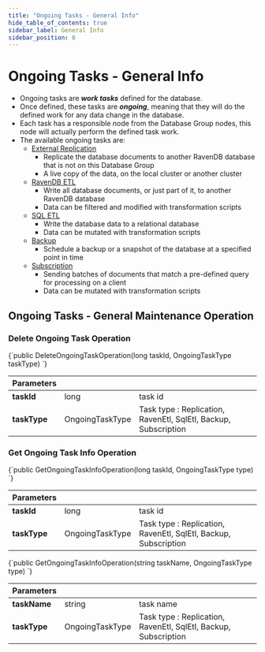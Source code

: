 ```yaml
---
title: "Ongoing Tasks - General Info"
hide_table_of_contents: true
sidebar_label: General Info
sidebar_position: 0
---
```



# Ongoing Tasks - General Info
<Admonition type="note" title="">

* Ongoing tasks are ***work tasks*** defined for the database.  
* Once defined, these tasks are ***ongoing***, meaning that they will do the defined work for any data change in the database.  
* Each task has a responsible node from the Database Group nodes, this node will actually perform the defined task work.  
* The available ongoing tasks are:  
  * [External Replication](../../server/ongoing-tasks/external-replication.mdx)  
      * Replicate the database documents to another RavenDB database that is not on this Database Group  
      * A live copy of the data, on the local cluster or another cluster  
  * [RavenDB ETL](../../server/ongoing-tasks/etl/raven.mdx)  
      * Write all database documents, or just part of it, to another RavenDB database  
      * Data can be filtered and modified with transformation scripts  
  * [SQL ETL](../../server/ongoing-tasks/etl/sql.mdx)  
      * Write the database data to a relational database  
      * Data can be mutated with transformation scripts  
  * [Backup](../../server/ongoing-tasks/backup-overview.mdx)  
      * Schedule a backup or a snapshot of the database at a specified point in time  
  * [Subscription](../../client-api/data-subscriptions/what-are-data-subscriptions.mdx)
      * Sending batches of documents that match a pre-defined query for processing on a client  
      * Data can be mutated with transformation scripts  
</Admonition>

## Ongoing Tasks - General Maintenance Operation

### Delete Ongoing Task Operation

<TabItem value="csharp" label="csharp">
<CodeBlock language="csharp">
{`public DeleteOngoingTaskOperation(long taskId, OngoingTaskType taskType)
`}
</CodeBlock>
</TabItem>

| Parameters | | |
| ------------- | ----- | ---- |
| **taskId** | long | task id |
| **taskType** | OngoingTaskType | Task type :  Replication, RavenEtl, SqlEtl, Backup, Subscription|

### Get Ongoing Task Info Operation

<TabItem value="csharp" label="csharp">
<CodeBlock language="csharp">
{`public GetOngoingTaskInfoOperation(long taskId, OngoingTaskType type)
`}
</CodeBlock>
</TabItem>

| Parameters | | |
| ------------- | ----- | ---- |
| **taskId** | long | task id |
| **taskType** | OngoingTaskType | Task type :  Replication, RavenEtl, SqlEtl, Backup, Subscription|

<TabItem value="csharp" label="csharp">
<CodeBlock language="csharp">
{`public GetOngoingTaskInfoOperation(string taskName, OngoingTaskType type)
`}
</CodeBlock>
</TabItem>

| Parameters | | |
| ------------- | ----- | ---- |
| **taskName** | string | task name |
| **taskType** | OngoingTaskType | Task type :  Replication, RavenEtl, SqlEtl, Backup, Subscription|


